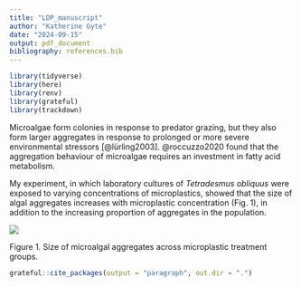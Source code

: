 ```yaml
---
title: "LDP_manuscript"
author: "Katherine Gyte"
date: "2024-09-15"
output: pdf_document
bibliography: references.bib
---
```


```r
library(tidyverse)
library(here)
library(renv)
library(grateful)
library(trackdown)
```

Microalgae form colonies in response to predator grazing, but they also form larger aggregates in response to prolonged or more severe environmental stressors [@lürling2003]. @roccuzzo2020 found that the aggregation behaviour of microalgae requires an investment in fatty acid metabolism.

My experiment, in which laboratory cultures of *Tetradesmus obliquus* were exposed to varying concentrations of microplastics, showed that the size of algal aggregates increases with microplastic concentration (Fig. 1), in addition to the increasing proportion of aggregates in the population.

![](03_figures/nod1.agg.area.png)

Figure 1. Size of microalgal aggregates across microplastic treatment groups.

```r
grateful::cite_packages(output = "paragraph", out.dir = ".")
```
